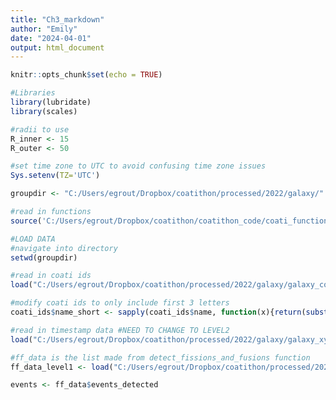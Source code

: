 ```yaml
---
title: "Ch3_markdown"
author: "Emily"
date: "2024-04-01"
output: html_document
---
```


```r
knitr::opts_chunk$set(echo = TRUE)
```



```r
#Libraries
library(lubridate)
library(scales)

#radii to use
R_inner <- 15
R_outer <- 50

#set time zone to UTC to avoid confusing time zone issues
Sys.setenv(TZ='UTC')

groupdir <- "C:/Users/egrout/Dropbox/coatithon/processed/2022/galaxy/"

#read in functions
source('C:/Users/egrout/Dropbox/coatithon/coatithon_code/coati_function_library.R')

#LOAD DATA
#navigate into directory
setwd(groupdir)

#read in coati ids
load("C:/Users/egrout/Dropbox/coatithon/processed/2022/galaxy/galaxy_coati_ids.RData")

#modify coati ids to only include first 3 letters
coati_ids$name_short <- sapply(coati_ids$name, function(x){return(substr(x,1,3))})

#read in timestamp data #NEED TO CHANGE TO LEVEL2
load("C:/Users/egrout/Dropbox/coatithon/processed/2022/galaxy/galaxy_xy_highres_level1.RData")

#ff_data is the list made from detect_fissions_and_fusions function
ff_data_level1 <- load("C:/Users/egrout/Dropbox/coatithon/processed/2022/galaxy/galaxy_auto_ff_events_characterized.RData")

events <- ff_data$events_detected


```



